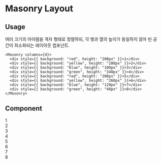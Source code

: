 # Masonry Layout

## Usage

여러 크기의 아이템을 격자 형태로 정렬하되, 각 행과 열의 높이가 동일하지 않아 빈 공간이 최소화되는 레이아웃 컴포넌트.

```tsx filename="masonry.tsx" {1} copy
<Masonry columns={4}>
  <div style={{ background: "red", height: "200px" }}>1</div>
  <div style={{ background: "yellow", height: "280px" }}>2</div>
  <div style={{ background: "blue", height: "100px" }}>3</div>
  <div style={{ background: "green", height: "340px" }}>4</div>
  <div style={{ background: "red", height: "200px" }}>5</div>
  <div style={{ background: "yellow", height: "260px" }}>6</div>
  <div style={{ background: "blue", height: "120px" }}>7</div>
  <div style={{ background: "green", height: "40px" }}>8</div>
</Masonry>
```

## Component


<Masonry columns={4}>
  <div style={{ background: "red", height: "200px" }}>1</div>
  <div style={{ background: "yellow", height: "280px" }}>2</div>
  <div style={{ background: "blue", height: "100px" }}>3</div>
  <div style={{ background: "green", height: "340px" }}>4</div>
  <div style={{ background: "red", height: "200px" }}>5</div>
  <div style={{ background: "yellow", height: "260px" }}>6</div>
  <div style={{ background: "blue", height: "120px" }}>7</div>
  <div style={{ background: "green", height: "40px" }}>8</div>
</Masonry>
